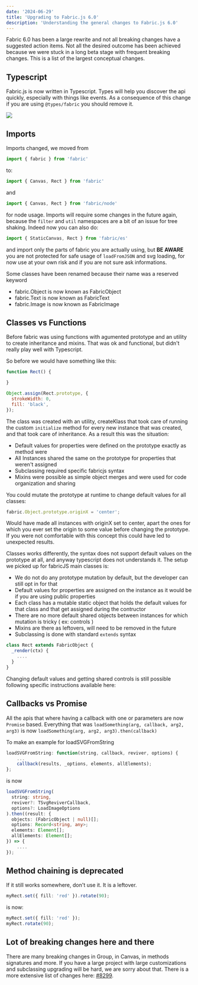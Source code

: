 ```yaml
---
date: '2024-06-29'
title: 'Upgrading to Fabric.js 6.0'
description: 'Understanding the general changes to Fabric.js 6.0'
---
```


Fabric 6.0 has been a large rewrite and not all breaking changes have a suggested action items.
Not all the desired outcome has been achieved because we were stuck in a long beta stage with frequent breaking changes.
This is a list of the largest conceptual changes.

## Typescript

Fabric.js is now written in Typescript. Types will help you discover the api quickly, especially with things like events.
As a consequence of this change if you are using `@types/fabric` you should remove it.

![](/article_assets/autocomplete.gif)

## Imports

Imports changed, we moved from
```js
import { fabric } from 'fabric'
```
to:
```js
import { Canvas, Rect } from 'fabric'
```
and
```js
import { Canvas, Rect } from 'fabric/node'
```
for node usage.
Imports will require some changes in the future again, because the `filter` and `util` namespaces are a bit of an issue for tree shaking.
Indeed now you can also do:
```js
import { StaticCanvas, Rect } from 'fabric/es'
```
and import only the parts of fabric you are actually using, but **BE AWARE** you are not protected for safe usage of `loadFromJSON` and svg loading, for now use at your own risk and if you are not sure ask informations.

Some classes have been renamed because their name was a reserved keyword
- fabric.Object is now known as FabricObject
- fabric.Text is now known as FabricText
- fabric.Image is now known as FabricImage

## Classes vs Functions

Before fabric was using functions with agumented prototype and an utility to create inheritance and mixins.
That was ok and functional, but didn't really play well with Typescript.

So before we would have something like this:

```js
function Rect() {

}

Object.assign(Rect.prototype, {
  strokeWidth: 0,
  fill: 'black',
});
```
The class was created with an utility, createKlass that took care of running the custom `initialize` method for every new instance that was created, and that took care of inheritance.
As a result this was the situation:
- Default values for properties were defined on the prototype exactly as method were
- All Instances shared the same on the prototype for properties that weren't assigned
- Subclassing required specific fabricjs syntax
- Mixins were possible as simple object merges and were used for code organization and sharing

You could mutate the prototype at runtime to change default values for all classes:

```js
fabric.Object.prototype.originX = 'center';
```

Would have made all instances with originX set to center, apart the ones for which you ever set the origin to some value before changing the prototype.
If you were not comfortable with this concept this could have led to unexpected results.

Classes works differently, the syntax does not support default values on the prototype at all, and anyway typescript does not understands it.
The setup we picked up for fabricJS main classes is:
- We do not do any prototype mutation by default, but the developer can still opt in for that
- Default values for properties are assigned on the instance as it would be if you are using public properties
- Each class has a mutable static object that holds the default values for that class and that get assigned during the contructor
- There are no more default shared objects between instances for which mutation is tricky ( ex: controls )
- Mixins are there as leftovers, will need to be removed in the future
- Subclassing is done with standard `extends` syntax

```ts
class Rect extends FabricObject {
  _render(ctx) {
    ....
  }
}
```

Changing default values and getting shared controls is still possible following specific instructions available here:

## Callbacks vs Promise

All the apis that where having a callback with one or parameters are now `Promise` based.
Everything that was `loadSomething(arg, callback, arg2, arg3)` is now `loadSomething(arg, arg2, arg3).then(callback)`

To make an example for loadSVGFromString
```js
loadSVGFromString: function(string, callback, reviver, options) {
    ...
    callback(results, _options, elements, allElements);
};
```
is now
```ts
loadSVGFromString(
  string: string,
  reviver?: TSvgReviverCallback,
  options?: LoadImageOptions
).then((result: {
  objects: (FabricObject | null)[];
  options: Record<string, any>;
  elements: Element[];
  allElements: Element[];
}) => {
    ....
});
```

## Method chaining is deprecated
If it still works somewhere, don't use it. It is a leftover.
```ts
myRect.set({ fill: 'red' }).rotate(90);
```
is now:
```ts
myRect.set({ fill: 'red' });
myRect.rotate(90);
```

## Lot of breaking changes here and there

There are many breaking changes in Group, in Canvas, in methods signatures and more.
If you have a large project with large customizations and subclassing upgrading will be hard, we are sorry about that.
There is a more extensive list of changes here: [#8299](https://github.com/fabricjs/fabric.js/issues/8299).

